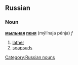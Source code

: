 ==Russian==
===Noun===
'''[[мыльная]] [[пеня]]''' (mýl’naja pénja) ''f''

# [[lather]]
# [[soapsuds]]

[[Category:Russian nouns]]
